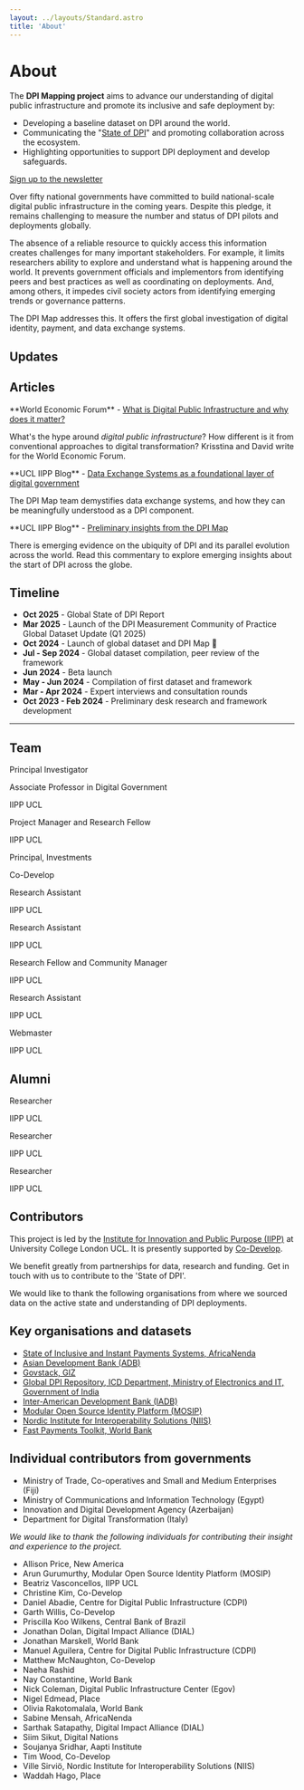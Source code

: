 ```yaml
---
layout: ../layouts/Standard.astro
title: 'About'
---
```



# About

The **DPI Mapping project** aims to advance our understanding of digital public infrastructure and promote its inclusive and safe deployment by:

- Developing a baseline dataset on DPI around the world.
- Communicating the "[State of DPI](/global-state-of-dpi/)" and promoting collaboration across the ecosystem.
- Highlighting opportunities to support DPI deployment and develop safeguards.

<div class="text-center py-4"><a href="https://forms.gle/dhoXGR9M6fVAoDKt7" class="button-blue">Sign up to the newsletter</a></div>

Over fifty national governments have committed to build national-scale digital public infrastructure in the coming years. Despite this pledge, it remains challenging to measure the number and status of DPI pilots and deployments globally. 

The absence of a reliable resource to quickly access this information creates challenges for many important stakeholders. For example, it limits researchers ability to explore and understand what is happening around the world. It prevents government officials and implementors from identifying peers and best practices as well as coordinating on deployments. And, among others, it impedes civil society actors from identifying emerging trends or governance patterns.

The DPI Map addresses this. It offers the first global investigation of digital identity, payment, and data exchange systems.

## Updates

<Blog />

## Articles

<Card class="bg-zinc-50 mb-4">
**World Economic Forum** - <a href="https://www.weforum.org/stories/2024/12/can-digital-public-infrastructure-help-guide-the-transformation/">What is Digital Public Infrastructure and why does it matter?</a>

What's the hype around _digital public infrastructure_? How different is it from conventional approaches to digital transformation? Krisstina and David write for the World Economic Forum.
</Card>

<Card class="bg-zinc-50 mb-4">
**UCL IIPP Blog** - <a href="https://medium.com/iipp-blog/data-exchange-system-as-a-foundational-layer-of-digital-government-ee0ebad7bd5c">Data Exchange Systems as a foundational layer of digital government</a>

The DPI Map team demystifies data exchange systems, and how they can be meaningfully understood as a DPI component.
</Card>

<Card class="bg-zinc-50">
**UCL IIPP Blog** - <a href="https://medium.com/iipp-blog/what-do-we-know-about-the-state-of-dpi-in-the-world-preliminary-insights-from-the-dpi-map-51d5e49f299b">Preliminary insights from the DPI Map</a>

There is emerging evidence on the ubiquity of DPI and its parallel evolution across the world. Read this commentary to explore emerging insights about the start of DPI across the globe. 
</Card>


## Timeline

- **Oct 2025** - Global State of DPI Report
- **Mar 2025** - Launch of the DPI Measurement Community of Practice Global Dataset Update (Q1 2025)
- **Oct 2024** - Launch of global dataset and DPI Map 🚀
- **Jul - Sep 2024** - Global dataset compilation, peer review of the framework
- **Jun 2024** - Beta launch
- **May - Jun 2024** - Compilation of first dataset and framework
- **Mar - Apr 2024** - Expert interviews and consultation rounds
- **Oct 2023 - Feb 2024** - Preliminary desk research and framework development


---

## Team

<div class="grid gap-3 grid-cols-2 sm:grid-cols-3 md:grid-cols-4 content-start">

<TeamCard name="David Eaves" link="https://profiles.ucl.ac.uk/89749-david-eaves" imgSrc="/about/_david.jpg">
  Principal Investigator

  Associate Professor in Digital Government

  IIPP UCL
</TeamCard>

<TeamCard name="Krisstina Rao" link="https://de.linkedin.com/in/krisstina-rao" imgSrc="/about/_krisstina.jpg">
Project Manager and Research Fellow

IIPP UCL
</TeamCard>

<TeamCard name="Jordan Sandman" link="https://www.codevelop.fund/team" imgSrc="/about/_jordan.jpg">
Principal, Investments

Co-Develop
</TeamCard>

<TeamCard name="Michelle Wronski" link="https://www.linkedin.com/in/michelle-wronski-464006164/" imgSrc="/about/_michelle.jpg">
Research Assistant

IIPP UCL
</TeamCard>

<TeamCard name="Erik Paessler" link="https://www.linkedin.com/in/erik-paessler/" imgSrc="/about/_erik.jpg">
Research Assistant

IIPP UCL
</TeamCard>

<TeamCard name="Mitchel Pass" link="https://www.linkedin.com/in/mitch-alexander-52524b159/" imgSrc="/about/_mitchel.jpg">
Research Fellow and Community Manager

IIPP UCL
</TeamCard>

<TeamCard name="Jordyn Fetter" link="https://www.linkedin.com/in/jordyn-fetter" imgSrc="/about/_jordyn.jpg">
Research Assistant

IIPP UCL
</TeamCard>

<TeamCard name="Oli Evans" link="https://oli.zilla.org.uk/" imgSrc="/about/olizilla.svg">
Webmaster

IIPP UCL
</TeamCard>


</div>


## Alumni

<div class="grid gap-3 grid-cols-2 sm:grid-cols-3 md:grid-cols-4 content-start">

<TeamCard name="Anjum Dhamija" link="https://www.linkedin.com/in/anjum-dhamija/" imgSrc="/about/_anjum.jpg">
Researcher

IIPP UCL
</TeamCard>

<TeamCard name="Giulia Lanzuolo" link="https://www.linkedin.com/in/giulialanzuolo/" imgSrc="/about/_giulia.jpg">
Researcher

IIPP UCL
</TeamCard>

<TeamCard name="Kassim Vera" link="https://www.linkedin.com/in/kassimvera/" imgSrc="/about/_kassim.jpg">
Researcher

IIPP UCL
</TeamCard>

</div>


## Contributors

This project is led by the [Institute for Innovation and Public Purpose (IIPP)](https://www.ucl.ac.uk/bartlett/public-purpose/ucl-institute-innovation-and-public-purpose) at University College London UCL. It is presently supported by [Co-Develop](https://www.codevelop.fund/).

<aside>

We benefit greatly from partnerships for data, research and funding. Get in touch with us to contribute to the 'State of DPI'.

</aside>

We would like to thank the following organisations from where we sourced data on the active state and understanding of DPI deployments.

## Key organisations and datasets

- [State of Inclusive and Instant Payments Systems, AfricaNenda](https://www.africanenda.org/en/siips2023)
- [Asian Development Bank (ADB)](https://www.adb.org/)
- [Govstack, GIZ](https://www.govstack.global/)
- [Global DPI Repository, ICD Department, Ministry of Electronics and IT, Government of India](https://www.dpi.global/home)
- [Inter-American Development Bank (IADB)](https://www.iadb.org/en)
- [Modular Open Source Identity Platform (MOSIP)](https://www.mosip.io/)
- [Nordic Institute for Interoperability Solutions (NIIS)](https://www.niis.org/)
- [Fast Payments Toolkit, World Bank](https://fastpayments.worldbank.org/)

## Individual contributors from governments

- Ministry of Trade, Co-operatives and Small and Medium Enterprises (Fiji)
- Ministry of Communications and Information Technology (Egypt)
- Innovation and Digital Development Agency (Azerbaijan)
- Department for Digital Transformation (Italy)

_We would like to thank the following individuals for contributing their insight and experience to the project._

- Allison Price, New America
- Arun Gurumurthy, Modular Open Source Identity Platform (MOSIP)
- Beatriz Vasconcellos, IIPP UCL
- Christine Kim, Co-Develop
- Daniel Abadie, Centre for Digital Public Infrastructure (CDPI)
- Garth Willis, Co-Develop
- Priscilla Koo Wilkens, Central Bank of Brazil
- Jonathan Dolan, Digital Impact Alliance (DIAL)
- Jonathan Marskell, World Bank
- Manuel Aguilera, Centre for Digital Public Infrastructure (CDPI)
- Matthew McNaughton, Co-Develop
- Naeha Rashid
- Nay Constantine, World Bank
- Nick Coleman, Digital Public Infrastructure Center (Egov)
- Nigel Edmead, Place
- Olivia Rakotomalala, World Bank
- Sabine Mensah, AfricaNenda
- Sarthak Satapathy, Digital Impact Alliance (DIAL)
- Siim Sikut, Digital Nations
- Soujanya Sridhar, Aapti Institute
- Tim Wood, Co-Develop
- Ville Sirviö, Nordic Institute for Interoperability Solutions (NIIS)
- Waddah Hago, Place

